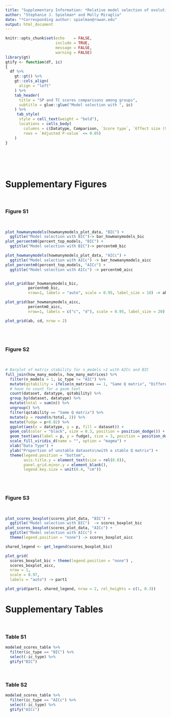 ```yaml
---
title: "Supplementary Information: *Relative model selection of evolutionary substitution models is sensitive to multiple sequence alignment uncertainty*"
author: "Stephanie J. Spielman* and Molly Miraglia"
date: "*Corresponding author: spielman@rowan.edu"
output: html_document
---
```


```r
knitr::opts_chunk$set(echo    = FALSE, 
                      include = TRUE, 
                      message = FALSE, 
                      warning = FALSE)
library(gt)
gtify <- function(df, ic)
{
  df %>%
    gt::gt() %>%
    gt::cols_align(
      align = "left"
    ) %>%
    tab_header(
      title = "SP and TC scores comparisons among groups",
      subtitle = glue::glue("Model selection with ", ic)
    ) %>%
     tab_style(
      style = cell_text(weight = "bold"),
      locations = cells_body(
        columns = c(Datatype, Comparison, `Score type`, `Effect size (99% CI)`, `Adjusted P-value`),
        rows = `Adjusted P-value` <= 0.05)
    )
}
```

<br><br><br>

# Supplementary Figures

<br>

### Figure S1

<br>

```r

plot_howmanymodels(howmanymodels_plot_data, "BIC") + 
  ggtitle("Model selection with BIC")-> bar_howmanymodels_bic 
plot_percentm0(percent_top_models, "BIC") + 
  ggtitle("Model selection with BIC")-> percentm0_bic

plot_howmanymodels(howmanymodels_plot_data, "AICc") +
  ggtitle("Model selection with AICc") -> bar_howmanymodels_aicc 
plot_percentm0(percent_top_models, "AICc") +
  ggtitle("Model selection with AICc") -> percentm0_aicc 


plot_grid(bar_howmanymodels_bic, 
          percentm0_bic,
          nrow=1, labels = "auto", scale = 0.95, label_size = 18) -> ab

plot_grid(bar_howmanymodels_aicc, 
          percentm0_aicc,
          nrow=1, labels = c("c", "d"), scale = 0.95, label_size = 20) -> cd

plot_grid(ab, cd, nrow = 2)
```

<br><br>

### Figure S2

<br>


```r
# Barplot of matrix stability for n_models >1 with AICc and BIC
full_join(how_many_models, how_many_matrices) %>%
  filter(n_models > 1, ic_type != "AIC") %>%
  mutate(qstability = ifelse(n_matrices == 1, "Same Q matrix", "Different Q matrices")) %>%
  # have to count for a geom_text
  count(dataset, datatype, qstability) %>%
  group_by(dataset, datatype) %>%
  mutate(total = sum(n)) %>%
  ungroup() %>%
  filter(qstability == "Same Q matrix") %>%
  mutate(p = round(n/total, 2)) %>%
  mutate(fudge = p+0.02) %>%
  ggplot(aes(x = datatype, y = p, fill = dataset)) + 
  geom_col(color = "black", size = 0.3, position = position_dodge()) + 
  geom_text(aes(label = p, y = fudge), size = 3, position = position_dodge(width = 1))+
  scale_fill_viridis_d(name = "", option = "magma") +
  xlab("Data Type") +
  ylab("Proportion of unstable datasets\nwith a stable Q matrix") + 
  theme(legend.position = "bottom",
        axis.title.y = element_text(size = rel(0.8)),
        panel.grid.minor.y = element_blank(),
        legend.key.size = unit(0.4, "cm")) 
```

<br><br>

### Figure S3

<br>

```r
plot_scores_boxplot(scores_plot_data, "BIC") + 
  ggtitle("Model selection with BIC")  -> scores_boxplot_bic
plot_scores_boxplot(scores_plot_data, "AICc") + 
  ggtitle("Model selection with AICc") + 
  theme(legend.position = "none") -> scores_boxplot_aicc

shared_legend <- get_legend(scores_boxplot_bic)

plot_grid(
  scores_boxplot_bic + theme(legend.position = "none") ,
  scores_boxplot_aicc,
  nrow = 1, 
  scale = 0.97,
  labels = "auto") -> part1

plot_grid(part1, shared_legend, nrow = 2, rel_heights = c(1, 0.3))
```

\newpage

# Supplementary Tables

<br>

### Table S1

```r
modeled_scores_table %>%
  filter(ic_type == "BIC") %>%
  select(-ic_type) %>%
  gtify("BIC")
```
<br>

\newpage

### Table S2
```r
modeled_scores_table %>%
  filter(ic_type == "AICc") %>%
  select(-ic_type) %>%
  gtify("AICc")
```